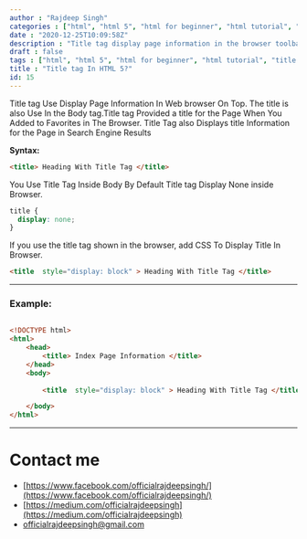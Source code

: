 ```yaml
---
author : "Rajdeep Singh"
categories : ["html", "html 5", "html for beginner", "html tutorial", "title tag", "html title tag"]
date : "2020-12-25T10:09:58Z"
description : "Title tag display page information in the browser toolbar."
draft : false
tags : ["html", "html 5", "html for beginner", "html tutorial", "title tag", "html title tag"]
title : "Title tag In HTML 5?"
id: 15
---
```




Title tag Use Display Page Information In Web browser On Top. The title is also Use In the Body tag.Title tag Provided a title for the Page When You Added to Favorites in The Browser. Title Tag also Displays title Information for the Page in Search Engine Results

**Syntax:**

```html
<title> Heading With Title Tag </title>
```



You Use Title Tag Inside Body By Default Title tag Display None inside Browser.

```css
title {
  display: none;
}
```



If you use the title tag shown in the browser, add CSS To Display Title In Browser.

```html
<title  style="display: block" > Heading With Title Tag </title>
```

---

### Example:

```html

<!DOCTYPE html>
<html>
	<head>
		<title> Index Page Information </title>
	</head>
	<body>
	
		<title  style="display: block" > Heading With Title Tag </title>

	</body>
</html>

```

---

# Contact me

* [https://www.facebook.com/officialrajdeepsingh/](https://www.facebook.com/officialrajdeepsingh/)
* [https://medium.com/officialrajdeepsingh](https://medium.com/officialrajdeepsingh)
* [officialrajdeepsingh@gmail.com](mailto:officialrajdeepsingh@gmail.com)



